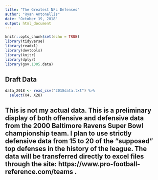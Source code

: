```yaml
---
title: "The Greatest NFL Defenses"
author: "Ryan Antonellis"
date: "October 19, 2018"
output: html_document
---
```


```r
knitr::opts_chunk$set(echo = TRUE)
library(tidyverse)
library(readxl)
library(devtools)
library(knitr)
library(dplyr)
library(gov.1005.data)
```

## Draft Data

```r
data_2018 <- read_csv("2018data.txt") %>%
  select(X4, X28)
```

## This is not my actual data.  This is a preliminary display of both offensive and defensive data from the 2000 Baltimore Ravens Super Bowl championship team.  I plan to use strictly defensive data from 15 to 20 of the "supposed" top defenses in the history of the league.  The data will be transferred directly to excel files through the site: https://www.pro-football-reference.com/teams . 
